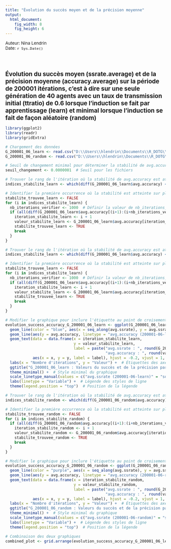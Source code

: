 ```yaml
---
title: "Évolution du succès moyen et de la précision moyenne"
output:
  html_document:
    fig_width: 8
    fig_height: 6
---
```


<span style='font-size:10pt;'>Auteur: Nina Lendrin</span> <br>
<span style='font-size:10pt;'>Date: `r Sys.Date()`</span>

<br><br>

<span style='font-size:14pt; font-weight:bold;'>Évolution du succès moyen (ssrate.average) et de la précision moyenne (accuracy.average) sur la période de 200001 itérations, c'est à dire sur une seule génération de 40 agents avec un taux de transmission initial (ttratio) de 0.6  lorsque l'induction se fait par apprentissage (learn) et minimal lorsque l'induction se fait de façon aléatoire (random) </span>


```r
library(ggplot2)
library(readr)
library(gridExtra)

# Chargement des données
G_200001_06_learn <- read.csv("D:\\Users\\hlendrin\\Documents\\R_DOTG\\200001-0.6-learn\\average.csv", header = TRUE, sep = " ")
G_200001_06_random <- read.csv("D:\\Users\\hlendrin\\Documents\\R_DOTG\\200001-0.6-random\\average.csv", header = TRUE, sep = " ")

# Seuil de changement minimal pour déterminer la stabilité de avg.accuracy
seuil_changement <- 0.0000001  # Seuil pour les fichiers

# Trouver le rang de l'itération où la stabilité de avg.accuracy est atteinte pour G_200001_06_learn
indices_stabilite_learn <- which(diff(G_200001_06_learn$avg.accuracy) <= seuil_changement)

# Identifier la première occurrence où la stabilité est atteinte sur plusieurs itérations pour G_200001_06_learn
stabilite_trouvee_learn <- FALSE
for (i in indices_stabilite_learn) {
  nb_iterations_verifier <- 1000  # Définir la valeur de nb_iterations_verifier ici
  if (all(diff(G_200001_06_learn$avg.accuracy[(i+1):(i+nb_iterations_verifier)]) <= seuil_changement)) {
    iteration_stabilite_learn <- i + 1
    valeur_stabilite_learn <- G_200001_06_learn$avg.accuracy[iteration_stabilite_learn]
    stabilite_trouvee_learn <- TRUE
    break
  }
}

# Trouver le rang de l'itération où la stabilité de avg.accuracy est atteinte pour G_200001_06_learn
indices_stabilite_learn <- which(diff(G_200001_06_learn$avg.accuracy) <= seuil_changement)

# Identifier la première occurrence où la stabilité est atteinte sur plusieurs itérations pour G_200001_06_learn
stabilite_trouvee_learn <- FALSE
for (i in indices_stabilite_learn) {
  nb_iterations_verifier <- 1000  # Définir la valeur de nb_iterations_verifier ici
  if (all(diff(G_200001_06_learn$avg.accuracy[(i+1):(i+nb_iterations_verifier)]) <= seuil_changement)) {
    iteration_stabilite_learn <- i + 1
    valeur_stabilite_learn <- G_200001_06_learn$avg.accuracy[iteration_stabilite_learn]
    stabilite_trouvee_learn <- TRUE
    break
  }
}

# Modifier le graphique pour inclure l'étiquette au point de croisement des courbes pour G_200001_06_learn
evolution_success_accuracy_G_200001_06_learn <- ggplot(G_200001_06_learn, aes(x = seq_along(avg.ssrate), y = avg.ssrate)) +
  geom_line(color = "blue", aes(x = seq_along(avg.ssrate), y = avg.ssrate, linetype = "avg.ssrate (200001-06-learn)")) +  # Courbe pour avg.ssrate
  geom_line(aes(y = avg.accuracy, linetype = "avg.accuracy (200001-06-learn)"), color = "red") +  # Courbe pour avg.accuracy
  geom_text(data = data.frame(x = iteration_stabilite_learn,
                              y = valeur_stabilite_learn,
                              label = paste("avg.ssrate : ", round(G_200001_06_learn$avg.ssrate[iteration_stabilite_learn], 4), "(", iteration_stabilite_learn, ")\n",
                                            "avg.accuracy : ", round(valeur_stabilite_learn, 4), "(", iteration_stabilite_learn, ")")),
            aes(x = x, y = y, label = label), hjust = -0.2, vjust = 1, color = "black") +  # Ajout du texte pour le point de croisement
  labs(x = "Nombre d'itérations", y = "Valeur") +  # Étiquettes des axes
  ggtitle("G_200001_06_learn : Valeurs du succès et de la précision par itération") +  # Titre du graphique
  theme_minimal() +  # Style minimal du graphique
  scale_linetype_manual(values = c("avg.ssrate (200001-06-learn)" = "solid", "avg.accuracy (200001-06-learn)" = "solid")) +  # Style des lignes
  labs(linetype = "Variable") +  # Légende des styles de ligne
  theme(legend.position = "top")  # Position de la légende

# Trouver le rang de l'itération où la stabilité de avg.accuracy est atteinte pour G_200001_06_random
indices_stabilite_random <- which(diff(G_200001_06_random$avg.accuracy) <= seuil_changement)

# Identifier la première occurrence où la stabilité est atteinte sur plusieurs itérations pour G_200001_06_random
stabilite_trouvee_random <- FALSE
for (i in indices_stabilite_random) {
  if (all(diff(G_200001_06_random$avg.accuracy[(i+1):(i+nb_iterations_verifier)]) <= seuil_changement)) {
    iteration_stabilite_random <- i + 1
    valeur_stabilite_random <- G_200001_06_random$avg.accuracy[iteration_stabilite_random]
    stabilite_trouvee_random <- TRUE
    break
  }
}

# Modifier le graphique pour inclure l'étiquette au point de croisement des courbes pour G_200001_06_random
evolution_success_accuracy_G_200001_06_random <- ggplot(G_200001_06_random, aes(x = seq_along(avg.ssrate), y = avg.ssrate)) +
  geom_line(color = "purple", aes(x = seq_along(avg.ssrate), y = avg.ssrate, linetype = "avg.ssrate (200001-06-random)")) +  # Courbe pour avg.ssrate
  geom_line(aes(y = avg.accuracy, linetype = "avg.accuracy (200001-06-random)"), color = "orange") +  # Courbe pour avg.accuracy
  geom_text(data = data.frame(x = iteration_stabilite_random,
                              y = valeur_stabilite_random,
                              label = paste("avg.ssrate : ", round(G_200001_06_random$avg.ssrate[iteration_stabilite_random], 4), "(", iteration_stabilite_random, ")\n",
                                            "avg.accuracy : ", round(valeur_stabilite_random, 4), "(", iteration_stabilite_random, ")")),
            aes(x = x, y = y, label = label), hjust = -0.2, vjust = 1, color = "black") +  # Ajout du texte pour le point de croisement
  labs(x = "Nombre d'itérations", y = "Valeur") +  # Étiquettes des axes
  ggtitle("G_200001_06_random : Valeurs du succès et de la précision par itération") +  # Titre du graphique
  theme_minimal() +  # Style minimal du graphique
  scale_linetype_manual(values = c("avg.ssrate (200001-06-random)" = "solid", "avg.accuracy (200001-06-random)" = "solid")) +  # Style des lignes
  labs(linetype = "Variable") +  # Légende des styles de ligne
  theme(legend.position = "top")  # Position de la légende

# Combinaison des deux graphiques
combined_plot <- grid.arrange(evolution_success_accuracy_G_200001_06_learn, evolution_success_accuracy_G_200001_06_random, nrow = 2)

```
